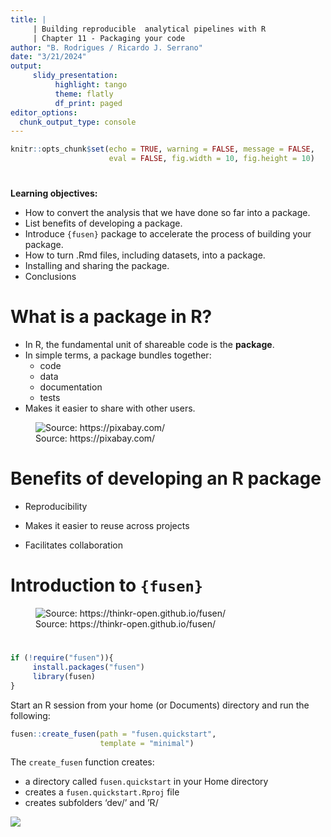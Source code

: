 ```yaml
---
title: | 
     | Building reproducible  analytical pipelines with R
     | Chapter 11 - Packaging your code
author: "B. Rodrigues / Ricardo J. Serrano"
date: "3/21/2024"
output: 
     slidy_presentation:
          highlight: tango
          theme: flatly
          df_print: paged
editor_options: 
  chunk_output_type: console
---
```


```r
knitr::opts_chunk$set(echo = TRUE, warning = FALSE, message = FALSE, 
                      eval = FALSE, fig.width = 10, fig.height = 10)
```

# 

**Learning objectives:**

- How to convert the analysis that we have done so far into a package.
- List benefits of developing a package.
- Introduce `{fusen}` package to accelerate the process of building your package.
- How to turn .Rmd files, including datasets, into a package.
- Installing and sharing the package.
- Conclusions

# What is a package in R?

- In R, the fundamental unit of shareable code is the **package**.
- In simple terms, a package bundles together:
     * code
     * data
     * documentation
     * tests

- Makes it easier to share with other users.

![Source: https://pixabay.com/](img/package-img.webp)


# Benefits of developing an R package

- Reproducibility

- Makes it easier to reuse across projects

- Facilitates collaboration

# Introduction to `{fusen}`

![Source: https://thinkr-open.github.io/fusen/](img/fusen_inflate_functions.png)

# 

```r
if (!require("fusen")){
     install.packages("fusen")
     library(fusen)
}
```

Start an R session from your home (or Documents) directory and run the following:
```r
fusen::create_fusen(path = "fusen.quickstart",
                    template = "minimal")
```

The `create_fusen` function creates:

- a directory called `fusen.quickstart` in your Home directory
- creates a `fusen.quickstart.Rproj` file
- creates subfolders 'dev/' and 'R/

![](img/create_fusen.png)

